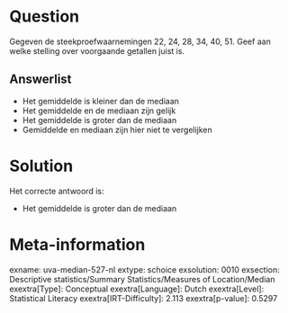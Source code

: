 Question
========

Gegeven de steekproefwaarnemingen 22, 24, 28, 34, 40, 51. Geef aan welke
stelling over voorgaande getallen juist is.

Answerlist
----------

* Het gemiddelde is kleiner dan de mediaan
* Het gemiddelde en de mediaan zijn gelijk
* Het gemiddelde is groter dan de mediaan
* Gemiddelde en mediaan zijn hier niet te vergelijken

Solution
========

Het correcte antwoord is: 

* Het gemiddelde is groter dan de mediaan

Meta-information
================
exname: uva-median-527-nl
extype: schoice
exsolution: 0010
exsection: Descriptive statistics/Summary Statistics/Measures of Location/Median
exextra[Type]: Conceptual
exextra[Language]: Dutch
exextra[Level]: Statistical Literacy
exextra[IRT-Difficulty]: 2.113
exextra[p-value]: 0.5297
